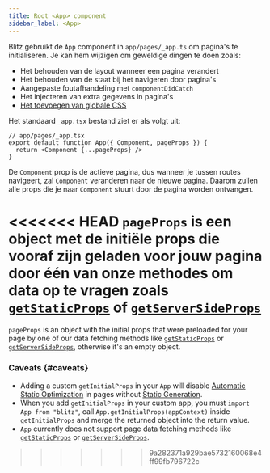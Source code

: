 ```yaml
---
title: Root <App> component
sidebar_label: <App>
---
```


Blitz gebruikt de `App` component in `app/pages/_app.ts` om pagina's te
initialiseren. Je kan hem wijzigen om geweldige dingen te doen zoals:

- Het behouden van de layout wanneer een pagina verandert
- Het behouden van de staat bij het navigeren door pagina's
- Aangepaste foutafhandeling met `componentDidCatch`
- Het injecteren van extra gegevens in pagina's
- [Het toevoegen van globale CSS](./css)

Het standaard `_app.tsx` bestand ziet er als volgt uit:

```tsx
// app/pages/_app.tsx
export default function App({ Component, pageProps }) {
  return <Component {...pageProps} />
}
```

De `Component` prop is de actieve pagina, dus wanneer je tussen routes
navigeert, zal `Component` veranderen naar de nieuwe pagina. Daarom zullen
alle props die je naar `Component` stuurt door de pagina worden ontvangen.

<<<<<<< HEAD
`pageProps` is een object met de initiële props die vooraf zijn geladen
voor jouw pagina door één van onze methodes om data op te vragen zoals
[`getStaticProps`](./get-static-props) of
[`getServerSideProps`](./get-server-side-props)
=======
`pageProps` is an object with the initial props that were preloaded for
your page by one of our data fetching methods like
[`getStaticProps`](./get-static-props) or
[`getServerSideProps`](./get-server-side-props), otherwise it's an empty
object.

### Caveats {#caveats}

- Adding a custom `getInitialProps` in your `App` will disable
  [Automatic Static Optimization](./pages#automatic-static-optimization)
  in pages without [Static Generation](./get-static-props).
- When you add `getInitialProps` in your custom app, you must
  `import App from "blitz"`, call `App.getInitialProps(appContext)` inside
  `getInitialProps` and merge the returned object into the return value.
- `App` currently does not support page data fetching methods like
  [`getStaticProps`](./get-static-props) or
  [`getServerSideProps`](./get-server-side-props).
>>>>>>> 9a282371a929bae5732160068e4ff99fb796722c
